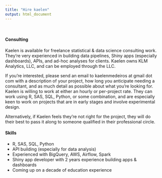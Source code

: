 ```yaml
---
title: "Hire kaelen"
output: html_document
---
```

<br>


#### Consulting
Kaelen is available for freelance statistical & data science consulting work. They're very experienced in building data pipelines, Shiny apps (especially dashboards), APIs, and ad-hoc analyses for clients. Kaelen owns KLM Analytics, LLC, and can be employed through the LLC. 

If you're interested, please send an email to kaelenmedeiros at gmail dot com with a description of your project, how long you anticipate needing a consultant, and as much detail as possible about what you're looking for. Kaelen is willing to work at either an hourly or per-project rate. They can work using R, SAS, SQL, Python, or some combination, and are especially keen to work on projects that are in early stages and involve experimental design.

Alternatively, if Kaelen feels they're not right for the project, they will do their best to pass it along to someone qualified in their professional circle.

#### Skills
- R, SAS, SQL, Python
- API building (especially for data analysis)
- Experienced with BigQuery, AWS, Airflow, Spark
- Shiny app developer with 2 years experience building apps & dashboards
- Coming up on a decade of education experience
